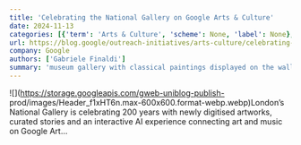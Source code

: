 ```yaml
---
title: 'Celebrating the National Gallery on Google Arts & Culture'
date: 2024-11-13
categories: [{'term': 'Arts & Culture', 'scheme': None, 'label': None}, {'term': 'UK', 'scheme': None, 'label': None}]
url: https://blog.google/outreach-initiatives/arts-culture/celebrating-the-national-gallery-on-google-arts-culture/
company: Google
authors: ['Gabriele Finaldi']
summary: 'museum gallery with classical paintings displayed on the walls and text overlay: "The National Gallery Reframed" and "Explore 200 years of history and 200 artworks like never before.”'
---
```



![](https://storage.googleapis.com/gweb-uniblog-publish-
prod/images/Header_f1xHT6n.max-600x600.format-webp.webp)London’s National
Gallery is celebrating 200 years with newly digitised artworks, curated
stories and an interactive AI experience connecting art and music on Google
Art…

